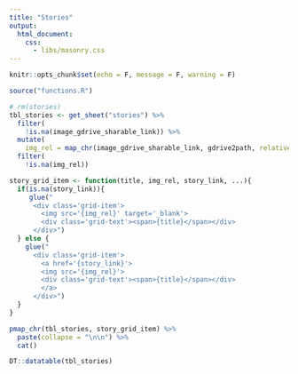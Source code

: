 ```yaml
---
title: "Stories"
output:
  html_document:
    css: 
      - libs/masonry.css
---
```


```r
knitr::opts_chunk$set(echo = F, message = F, warning = F)
```

<script src="https://unpkg.com/masonry-layout@4/dist/masonry.pkgd.min.js"></script>

<div class="grid">

```r
source("functions.R")

# rm(stories)
tbl_stories <- get_sheet("stories") %>% 
  filter(
    !is.na(image_gdrive_sharable_link)) %>% 
  mutate(
    img_rel = map_chr(image_gdrive_sharable_link, gdrive2path, relative_pfx = "")) %>% 
  filter(
    !is.na(img_rel))

story_grid_item <- function(title, img_rel, story_link, ...){
  if(is.na(story_link)){
     glue("
      <div class='grid-item'>
        <img src='{img_rel}' target='_blank'>
        <div class='grid-text'><span>{title}</span></div>
      </div>")
  } else {
    glue("
      <div class='grid-item'>
        <a href='{story_link}'>
        <img src='{img_rel}'>
        <div class='grid-text'><span>{title}</span></div>
        </a>
      </div>")
  }
}

pmap_chr(tbl_stories, story_grid_item) %>% 
  paste(collapse = "\n\n") %>% 
  cat()
```
</div>

<script>
$('.grid').masonry({
  // options
  itemSelector: '.grid-item',
  columnWidth: 200
});
</script>

```r
DT::datatable(tbl_stories)
```

<!--
- Overall
  - How loud is my sanctuary?
  - COVID-19 signals/impacts
- East Coast
  - Baleen whale & dolphin regional presence
  - COVID-19 signals/impacts
- Pacific Islands
  - Humpback whale-song occurrence
  - Human-made sound occurence
- West Coast
  - Ships & whales in OCNMS
  - Seal bombs in Monterey
-->